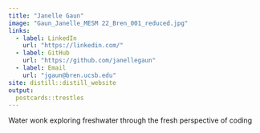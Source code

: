 ```yaml
---
title: "Janelle Gaun"
image: "Gaun_Janelle_MESM 22_Bren_001_reduced.jpg"
links:
  - label: LinkedIn
    url: "https://linkedin.com/"
  - label: GitHub
    url: "https://github.com/janellegaun"
  - label: Email
    url: "jgaun@bren.ucsb.edu"
site: distill::distill_website
output:
  postcards::trestles
---
```

 
 Water wonk exploring freshwater through the fresh perspective of coding
